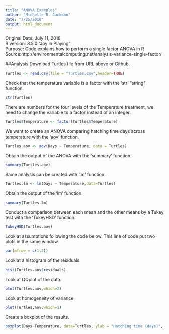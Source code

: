 ```yaml
---
title: "ANOVA Examples"
author: "Michelle R. Jackson"
date: "7/25/2018"
output: html_document
---
```


Original Date: July 11, 2018  
R version: 3.5.0 "Joy in Playing"  
Purpose: Code explains how to perform a single factor ANOVA in R  Source:http://environmentalcomputing.net/analysis-variance-single-factor/

##Analysis
Download Turtles file from URL above or Github.
```r
Turtles <- read.csv(file = "Turtles.csv",header=TRUE)
```
Check that the temperature variable is a factor with the 'str' "string" function.
```r
str(Turtles) 
```
There are numbers for the four levels of the Temperature treatment, we need to change the variable to a factor instead of an integer.
```r
Turtles$Temperature <- factor(Turtles$Temperature)
```
We want to create an ANOVA comparing hatching time days across temperature with the 'aov' function.
```r
Turtles.aov <- aov(Days ~ Temperature, data = Turtles)
```
Obtain the output of the ANOVA with the 'summary' function.
```r
summary(Turtles.aov)
```
Same analysis can be created with 'lm' function.
```r
Turtles.lm <- lm(Days ~ Temperature,data=Turtles)
```
Obtain the output of the 'lm' function.
```r
summary(Turtles.lm)
```
Conduct a comparison between each mean and the other means by a Tukey test with the 'TukeyHSD' function.
```r
TukeyHSD(Turtles.aov)
```
Look at assumptions following the code below. This line of code put two plots in the same window.
```r
par(mfrow = c(1,2))
```
Look at a histogram of the residuals.
```r
hist(Turtles.aov$residuals)
```
Look at QQplot of the data.
```r
plot(Turtles.aov,which=2)
```
Look at homogeneity of variance 
```r
plot(Turtles.aov,which=1)
```
Create a boxplot of the results.
```r
boxplot(Days~Temperature, data=Turtles, ylab = "Hatching time (days)", xlab = "Temperature (°C)")
```





